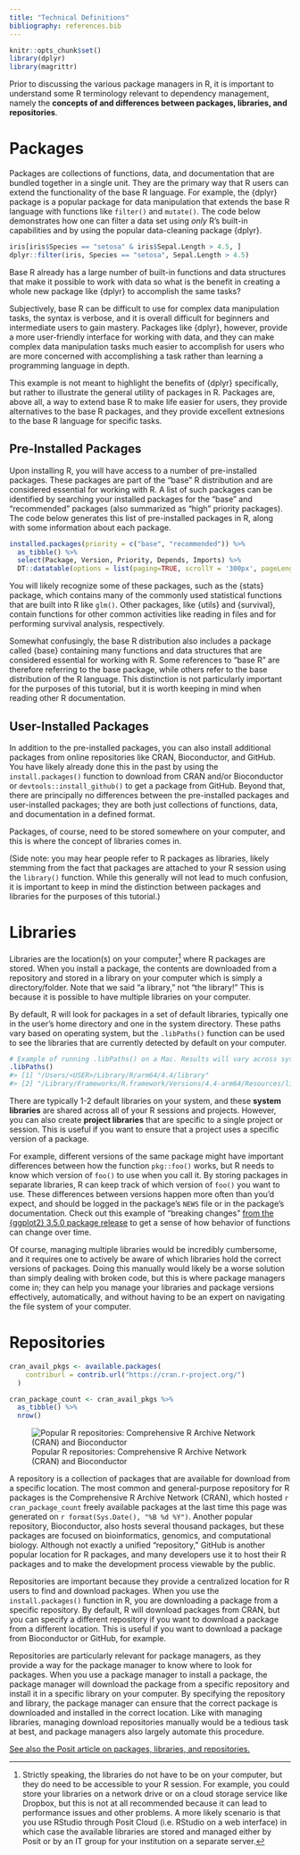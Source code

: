 ```yaml
---
title: "Technical Definitions"
bibliography: references.bib
---
```



```r
knitr::opts_chunk$set()
library(dplyr)
library(magrittr)
```


Prior to discussing the various package managers in R, it is important to understand some R terminology relevant to dependency management, namely the **concepts of and differences between packages, libraries, and repositories**.

# Packages

Packages are collections of functions, data, and documentation that are bundled together in a single unit. They are the primary way that R users can extend the functionality of the base R language. For example, the {dplyr} package is a popular package for data manipulation that extends the base R language with functions like `filter()` and `mutate()`. The code below demonstrates how one can filter a data set using *only* R's built-in capabilities and by using the popular data-cleaning package {dplyr}.


``` r
iris[iris$Species == "setosa" & iris$Sepal.Length > 4.5, ]
dplyr::filter(iris, Species == "setosa", Sepal.Length > 4.5)
```

Base R already has a large number of built-in functions and data structures that make it possible to work with data so what is the benefit in creating a whole new package like {dplyr} to accomplish the same tasks? 

Subjectively, base R can be difficult to use for complex data manipulation tasks, the syntax is verbose, and it is overall difficult for beginners and intermediate users to gain mastery. Packages like {dplyr}, however, provide a more user-friendly interface for working with data, and they can make complex data manipulation tasks much easier to accomplish for users who are more concerned with accomplishing a task rather than learning a programming language in depth.

This example is not meant to highlight the benefits of {dplyr} specifically, but rather to illustrate the general utility of packages in R. Packages are, above all, a way to extend base R to make life easier for users, they provide alternatives to the base R packages, and they provide excellent extnesions to the base R language for specific tasks.


## Pre-Installed Packages

Upon installing R, you will have access to a number of pre-installed packages. These packages are part of the "base" R distribution and are considered essential for working with R. A list of such packages can be identified by searching your installed packages for the "base" and "recommended" packages (also summarized as "high" priority packages). The code below generates this list of pre-installed packages in R, along with some information about each package. 


```r
installed.packages(priority = c("base", "recommended")) %>%
  as_tibble() %>%
  select(Package, Version, Priority, Depends, Imports) %>%
  DT::datatable(options = list(paging=TRUE, scrollY = '300px', pageLength = 11))
```


You will likely recognize some of these packages, such as the {stats} package, which contains many of the commonly used statistical functions that are built into R like `glm()`. Other packages, like {utils} and {survival}, contain functions for other common activities like reading in files and for performing survival analysis, respectively.

Somewhat confusingly, the base R distribution also includes a package called {base} containing many functions and data structures that are considered essential for working with R. Some references to "base R" are therefore referring to the base package, while others refer to the base distribution of the R language. This distinction is not particularly important for the purposes of this tutorial, but it is worth keeping in mind when reading other R documentation.


## User-Installed Packages

In addition to the pre-installed packages, you can also install additional packages from online repositories like CRAN, Bioconductor, and GitHub. You have likely already done this in the past by using the `install.packages()` function to download from CRAN and/or Bioconductor or `devtools::install_github()` to get a package from GitHub. Beyond that, there are principally no differences between the pre-installed packages and user-installed packages; they are both just collections of functions, data, and documentation in a defined format. 

Packages, of course, need to be stored somewhere on your computer, and this is where the concept of libraries comes in.

(Side note: you may hear people refer to R packages as libraries, likely stemming from the fact that packages are attached to your R session using the `library()` function. While this generally will not lead to much confusion, it is important to keep in mind the distinction between packages and libraries for the purposes of this tutorial.)

# Libraries {#libraries}

Libraries are the location(s) on your computer[^1] where R packages are stored. When you install a package, the contents are downloaded from a repository and stored in a library on your computer which is simply a directory/folder. Note that we said "a library," not "the library!" This is because it is possible to have multiple libraries on your computer. 

By default, R will look for packages in a set of default libraries, typically one in the user's home directory and one in the system directory. These paths vary based on operating system, but the `.libPaths()` function can be used to see the libraries that are currently detected by default on your computer.


``` r
# Example of running .libPaths() on a Mac. Results will vary across systems
.libPaths()
#> [1] "/Users/<USER>/Library/R/arm64/4.4/library"                      
#> [2] "/Library/Frameworks/R.framework/Versions/4.4-arm64/Resources/library"
```

There are typically 1-2 default libraries on your system, and these **system libraries** are shared across all of your R sessions and projects. However, you can also create **project libraries** that are specific to a single project or session. This is useful if you want to ensure that a project uses a specific version of a package.

For example, different versions of the same package might have important differences between how the function `pkg::foo()` works, but R needs to know which version of `foo()` to use when you call it. By storing packages in separate libraries, R can keep track of which version of `foo()` you want to use. These differences between versions happen more often than you'd expect, and should be logged in the package's `NEWS` file or in the package's documentation. Check out this example of "breaking changes" [from the {ggplot2} 3.5.0 package release](https://ggplot2.tidyverse.org/news/index.html#breaking-changes-3-5-0) to get a sense of how behavior of functions can change over time.

Of course, managing multiple libraries would be incredibly cumbersome, and it requires one to actively be aware of which libraries hold the correct versions of packages. Doing this manually would likely be a worse solution than simply dealing with broken code, but this is where package managers come in; they can help you manage your libraries and package versions effectively, automatically, and without having to be an expert on navigating the file system of your computer.

[^1]: Strictly speaking, the libraries do not have to be on your computer, but they do need to be accessible to your R session. For example, you could store your libraries on a network drive or on a cloud storage service like Dropbox, but this is not at all recommended because it can lead to performance issues and other problems. A more likely scenario is that you use RStudio through Posit Cloud (i.e. RStudio on a web interface) in which case the available libraries are stored and managed either by Posit or by an IT group for your institution on a separate server. 


# Repositories {#repositories}

```r

cran_avail_pkgs <- available.packages(
    contriburl = contrib.url("https://cran.r-project.org/")
  ) 

cran_package_count <- cran_avail_pkgs %>%
  as_tibble() %>%
  nrow()

```


::: {.center-larger}
![Popular R repositories: Comprehensive R Archive Network (CRAN) and Bioconductor](assets/img/cran_and_bioconductor.png)
:::


A repository is a collection of packages that are available for download from a specific location. The most common and general-purpose repository for R packages is the Comprehensive R Archive Network (CRAN), which hosted `r cran_package_count` freely available packages at the last time this page was generated on `r format(Sys.Date(), "%B %d %Y")`. Another popular repository, Bioconductor, also hosts several thousand packages, but these packages are focused on bioinformatics, genomics, and computational biology. Although not exactly a unified "repository," GitHub is another popular location for R packages, and many developers use it to host their R packages and to make the development process viewable by the public.

Repositories are important because they provide a centralized location for R users to find and download packages. When you use the `install.packages()` function in R, you are downloading a package from a specific repository. By default, R will download packages from CRAN, but you can specify a different repository if you want to download a package from a different location. This is useful if you want to download a package from Bioconductor or GitHub, for example.

Repositories are particularly relevant for package managers, as they provide a way for the package manager to know where to look for packages. When you use a package manager to install a package, the package manager will download the package from a specific repository and install it in a specific library on your computer. By specifying the repository and library, the package manager can ensure that the correct package is downloaded and installed in the correct location. Like with managing libraries, managing download repositories manually would be a tedious task at best, and package managers also largely automate this procedure.


[See also the Posit article on packages, libraries, and repositories.](https://solutions.posit.co/envs-pkgs/repos_and_libs/)
